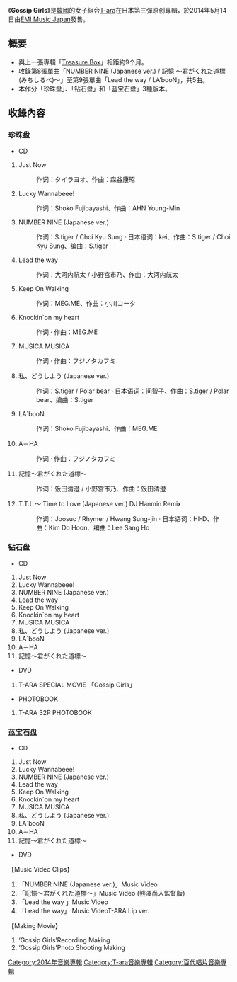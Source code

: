 {{Infobox Album
| Name = Gossip Girls
| Cover = 
| Artist = [[T-ara|T-ara]]
| Type = 專輯
| Released = 2014年5月14日 
| Recorded = 2014年
| Genre = [[J-POP|J-POP]]
| Length = 
| Label = [[EMI音乐_(日本)|EMI Music Japan]]
| Producer = 
| Certification  = * 
| Chart position = * 
| Reviews = 
| Last album            = [[Treasure_Box|Treasure Box]]<br />2013年
| This album            = '''Gossip Girls'''<br />2014年
| Next album            = 
| Misc           = 
{{Singles
 | Name          = Gossip Girls
 | Type          = 錄音室專輯
 | Single 1      = NUMBER NINE (Japanese ver.) / 記憶 ～君がくれた道標(みちしるべ)～
 | Single 1 date = 2013年11月20日
 | Single 2      = Lead the way / LA’booN
 | Single 2 date = 2014年3月5日
}}
}}

《'''Gossip Girls'''》是[[韓國|韓國]]的女子組合[[T-ara|T-ara]]在日本第三彈原创專輯，於2014年5月14日由[[EMI音乐_(日本)|EMI Music Japan]]發售。

== 概要 ==
* 與上一張專輯「[[Treasure_Box|Treasure Box]]」相距約9个月。
* 收錄第8張單曲「NUMBER NINE (Japanese ver.) / 記憶 ～君がくれた道標(みちしるべ)～」至第9張單曲「Lead the way / LA’booN」，共5曲。
* 本作分「珍珠盘」、「钻石盘」和「蓝宝石盘」3種版本。
==收錄內容==
===珍珠盘===
* CD
# Just Now 
#:作词：タイラヨオ、作曲：森谷康昭
# Lucky Wannabeee!
#:作词：Shoko Fujibayashi、作曲：AHN Young-Min   
# NUMBER NINE (Japanese ver.) 
#:作词：S.tiger / Choi Kyu Sung · 日本语词：kei、作曲：S.tiger / Choi Kyu Sung、编曲：S.tiger
# Lead the way 
#:作词：大河内航太 / 小野宫市乃、作曲：大河内航太
# Keep On Walking
#:作词：MEG.ME、作曲：小川コータ
# Knockin`on my heart
#:作词 · 作曲：MEG.ME
# MUSICA MUSICA
#:作词 · 作曲：フジノタカフミ
# 私、どうしよう (Japanese ver.)
#:作词：S.tiger / Polar bear · 日本语词：间智子、作曲：S.tiger / Polar bear、编曲：S.tiger
# LA`booN  
#:作词：Shoko Fujibayashi、作曲：MEG.ME
# A－HA
#:作词 · 作曲：フジノタカフミ 
# 記憶～君がくれた道標～  
#:作词：饭田清澄 / 小野宫市乃、作曲：饭田清澄
# T.T.L ～ Time to Love (Japanese ver.) DJ Hanmin Remix
#:作词：Joosuc / Rhymer / Hwang Sung-jin · 日本语词：HI-D、作曲：Kim Do Hoon、编曲：Lee Sang Ho

===钻石盘=== 
* CD
# Just Now 
# Lucky Wannabeee!    
# NUMBER NINE (Japanese ver.)   
# Lead the way     
# Keep On Walking  
# Knockin`on my heart    
# MUSICA MUSICA    
# 私、どうしよう (Japanese ver.)   
# LA`booN  
# A－HA    
# 記憶～君がくれた道標～  
* DVD
# T-ARA SPECIAL MOVIE 「Gossip Girls」
* PHOTOBOOK
# T-ARA 32P PHOTOBOOK
===蓝宝石盘=== 
* CD
# Just Now 
# Lucky Wannabeee!    
# NUMBER NINE (Japanese ver.)   
# Lead the way     
# Keep On Walking  
# Knockin`on my heart    
# MUSICA MUSICA    
# 私、どうしよう (Japanese ver.)   
# LA`booN  
# A－HA    
# 記憶～君がくれた道標～  
* DVD
【Music Video Clips】
# 「NUMBER NINE (Japanese ver.)」Music Video
# 「記憶～君がくれた道標～」Music Video (熊澤尚人監督版)
# 「Lead the way 」Music Video
# 「Lead the way」 Music VideoT-ARA Lip ver.
【Making Movie】
# ‘Gossip Girls’Recording Making
# ‘Gossip Girls’Photo Shooting Making
{{T-ara}}
{{DEFAULTSORT:Gossip Girls}}
[[Category:2014年音樂專輯|Category:2014年音樂專輯]]
[[Category:T-ara音樂專輯|Category:T-ara音樂專輯]]
[[Category:百代唱片音樂專輯|Category:百代唱片音樂專輯]]